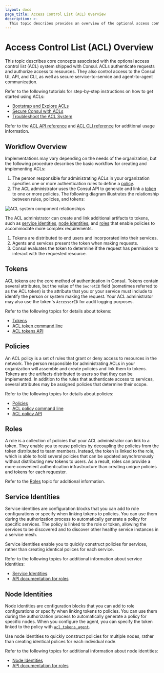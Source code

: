 ```yaml
---
layout: docs
page_title: Access Control List (ACL) Overview
description: >-
  This topic describes provides an overview of the optional access control list (ACL) system shipped with Consul. The ACL system authenticates requests and authorizes access to resources. It is used by the UI, API, and CLI for service-to-service communication and agent-to-agent communication.
---
```


# Access Control List (ACL) Overview

This topic describes core concepts associated with the optional access control list (ACL) system shipped with Consul. ACLs authenticate requests and authorize access to resources. They also control access to the Consul UI, API, and CLI, as well as secure service-to-service and agent-to-agent communication.

Refer to the following tutorials for step-by-step instructions on how to get started using ACLs:

- [Bootstrap and Explore ACLs]
- [Secure Consul with ACLs]
- [Troubleshoot the ACL System](https://learn.hashicorp.com/tutorials/consul/access-control-troubleshoot)

[bootstrap and explore acls]: https://learn.hashicorp.com/tutorials/consul/access-control-setup?utm_source=consul.io&utm_medium=docs
[secure consul with acls]: https://learn.hashicorp.com/tutorials/consul/access-control-setup-production?utm_source=consul.io&utm_medium=docs

Refer to the [ACL API reference](/api-docs/acl) and [ACL CLI reference](/commands/acl) for additional usage information.

## Workflow Overview

Implementations may vary depending on the needs of the organization, but the following procedure describes the basic workflow for creating and implementing ACLs:

1. The person responsible for administrating ACLs in your organization specifies one or more authentication rules to define a [policy](#policies).
1. The ACL administrator uses the Consul API to generate and link a [token](#tokens) to one or more policies. The following diagram illustrates the relationship between rules, policies, and tokens:

  ![ACL system component relationships](/img/acl-token-policy-rule-relationship.png)

  The ACL administrator can create and link additional artifacts to tokens, such as [service identities](#service-identities), [node identities](#node-identities), and [roles](#roles) that enable policies to accommodate more complex requirements.

1. Tokens are distributed to end users and incorporated into their services.
1. Agents and services present the token when making requests.
1. Consul evaluates the token to determine if the request has permission to interact with the requested resource.

## Tokens

ACL tokens are the core method of authentication in Consul. Tokens contain several attributes, but the value of the `SecretID` field (sometimes referred to as the ACL token) is the attribute that you or your service must include to identify the person or system making the request. Your ACL administrator may also use the token's `AccessorID` for audit logging purposes.

Refer to the following topics for details about tokens:

- [Tokens](/docs/security/acl/acl-tokens)
- [ACL token command line](/commands/acl/token)
- [ACL tokens API](/api-docs/acl/tokens)

## Policies

An ACL policy is a set of rules that grant or deny access to resources in the network.
The person responsible for administrating ACLs in your organization will assemble and create policies and link them to tokens.
Tokens are the artifacts distributed to users so that they can be implemented.
In addition to the rules that authenticate access to services, several attributes may be assigned policies that determine their scope.

Refer to the following topics for details about policies:

- [Policies](/docs/security/acl/acl-policies)
- [ACL policy command line](/commands/acl/policy)
- [ACL policy API](/api-docs/acl/policies)

## Roles

A role is a collection of policies that your ACL administrator can link to a token.
They enable you to reuse policies by decoupling the policies from the token distributed to team members.
Instead, the token is linked to the role, which is able to hold several policies that can be updated asynchronously without distributing new tokens to users.
As a result, roles can provide a more convenient authentication infrastructure than creating unique policies and tokens for each requester.

Refer to the [Roles](/docs/security/acl/acl-roles) topic for additional information.

## Service Identities

Service identities are configuration blocks that you can add to role configurations or specify when linking tokens to policies. You can use them during the authorization process to automatically generate a policy for specific services. The policy is linked to the role or token, allowing the services to be discovered and to discover other healthy service instances in a service mesh.

Service identities enable you to quickly construct policies for services, rather than creating identical polices for each service.

Refer to the following topics for additional information about service identities:

- [Service Identities](/docs/security/acl/acl-roles#service-identities)
- [API documentation for roles](/api-docs/acl/roles#sample-payload)

## Node Identities

Node identities are configuration blocks that you can add to role configurations or specify when linking tokens to policies. You can use them during the authorization process to automatically generate a policy for specific nodes. When you configure the agent, you can specify the token linked to the policy with [`acl_tokens_agent`](/docs/agent/options#acl_tokens_agent).

Use node identities to quickly construct policies for multiple nodes, rather than creating identical polices for each individual node.

Refer to the following topics for additional information about node identities:

- [Node Identities](/docs/security/acl/acl-roles#node-identities)
- [API documentation for roles](/api-docs/acl/roles#sample-payload)
